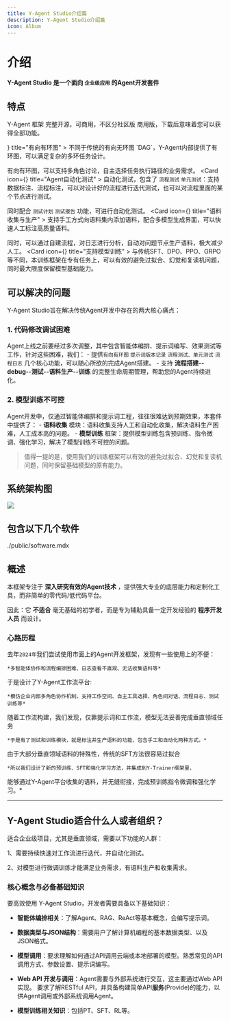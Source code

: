 ```yaml
---
title: Y-Agent Studio介绍篇
description: Y-Agent Studio介绍篇
icon: Album
---
```


# 介绍
<Banner variant="rainbow">**Y-Agent Studio 是一个面向 `企业级应用` 的Agent开发套件**</Banner>

## 特点

Y-Agent 框架 完整开源，可商用，不区分社区版 商用版，下载后意味着您可以获得全部功能。

<Cards>
  <Card  icon={<GitCompareArrows className="text-purple-300" />}  title="有向有环图" >
  不同于传统的有向无环图 `DAG`，Y-Agent内部提供了有环图，可以满足复杂的多环任务设计。

  有向有环图，可以支持多角色讨论，自主选择任务执行路径的业务需求。
  </Card>
  <Card  icon={<Combine className="text-blue-300" />} title="Agent自动化测试" >
  自动化测试，包含了 `流程测试` `单元测试`：支持数据标注、流程标注，可以对设计好的流程进行迭代测试，也可以对流程里面的某个节点进行测试。

  同时配合 `测试计划` `测试报告` 功能，可进行自动化测试。
  </Card>
  <Card icon={<FolderPen className="text-green-300" />} title="语料收集与生产" >
  支持手工方式向语料集内添加语料，配合多模型生成界面，可以快速人工标注高质量语料。

  同时，可以通过自建流程，对日志进行分析，自动对问题节点生产语料，极大减少人工。
  </Card>
  <Card icon={<ChartNetwork  className="text-red-300" />} title="支持模型训练" >
  与传统SFT、DPO、PPO、GRPO等不同，本训练框架在专有任务上，可以有效的避免过拟合、幻觉和复读机问题，同时最大限度保留模型基础能力。
  </Card>
</Cards>

## 可以解决的问题

Y-Agent Studio旨在解决传统Agent开发中存在的两大核心痛点：

### 1.  代码修改调试困难
Agent上线之前要经过多次调整，其中包含智能体编排、提示词编写、效果测试等工作，针对这些困难，我们：
    - 提供`有向有环图` `提示词版本记录` `流程测试、单元测试` `流程日志` 几个核心功能，可以随心所欲的完成Agent搭建。
    - 支持 **流程搭建--debug--测试--语料生产--训练** 的完整生命周期管理，帮助您的Agent持续进化。
### 2. 模型训练不可控

Agent开发中，仅通过智能体编排和提示词工程，往往很难达到预期效果，本套件中提供了：
    - **语料收集** 模块：语料收集支持人工和自动化收集，解决语料生产困难，人工成本高的问题。
    - **模型训练** 框架：提供模型训练包含预训练、指令微调、强化学习，解决了模型训练不可控的问题。

> 值得一提的是，使用我们的训练框架可以有效的避免过拟合、幻觉和复读机问题，同时保留基础模型的原有能力。


## 系统架构图
![](./imgs/system_architecture.png)
## 包含以下几个软件

<include>./public/software.mdx</include>

## 概述


本框架专注于 **深入研究有效的Agent技术** ，提供强大专业的底层能力和定制化工具，而非简单的零代码/低代码平台。

因此：它 **不适合** 毫无基础的初学者，而是专为辅助具备一定开发经验的 **程序开发人员** 而设计。

### 心路历程


<Steps>
<Step>

去年`2024年`我们尝试使用市面上的Agent开发框架，发现有一些使用上的不便：

    *多智能体协作和流程编排困难、日志查看不直观、无法收集语料等*

</Step>
<Step>

于是设计了Y-Agent工作流平台:

    *模仿企业内部多角色协作机制，支持工作空间、自主工具选择、角色间对话、流程日志、测试训练等*

</Step>

<Step>

随着工作流构建，我们发现，仅靠提示词和工作流，模型无法妥善完成垂直领域任务

    *于是有了测试和训练模块，就是标注并生产语料的功能，包含手工和自动化两种方式。*

</Step>
<Step>

由于大部分垂直领域语料的特殊性，传统的SFT方法很容易过拟合

    *所以我们设计了新的预训练、SFT和强化学习方法，并集成到Y-Trainer框架里，
能够通过Y-Agent平台收集的语料，并无缝衔接，完成预训练指令微调和强化学习。*

</Step>
</Steps>




---

## Y-Agent Studio适合什么人或者组织？

适合企业级项目，尤其是垂直领域，需要以下功能的人群：

1、需要持续快速对工作流进行迭代，并自动化测试。

2、对模型进行微调训练才能满足业务需求，有语料生产和收集需求。

### 核心概念与必备基础知识

要高效使用 Y-Agent Studio，开发者需要具备以下基础知识：

*   **智能体编排相关**：了解Agent、RAG、ReAct等基本概念，会编写提示词。

*   **数据类型与JSON结构**：需要用户了解计算机编程的基本数据类型、以及JSON格式。

*   **模型调用**：要求理解如何通过API调用云端或本地部署的模型。熟悉常见的API调用方式、参数设置、提示词编写。

*   **Web API 开发与调用**：Agent需要与外部系统进行交互，这主要通过Web API实现。
要求了解RESTful API，并具备构建简单API**服务**(Provide)的能力，以供Agent调用或外部系统调用Agent。

*   **模型训练相关知识**：包括PT、SFT、RL等。


